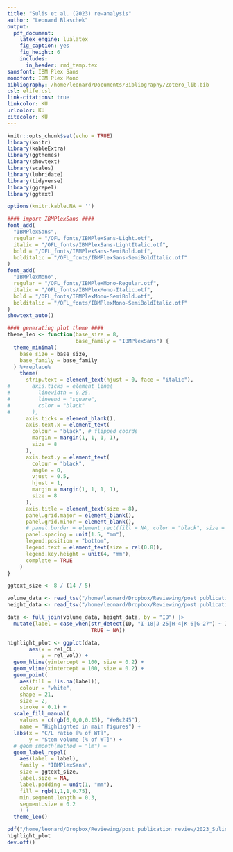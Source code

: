 ```yaml
---
title: "Sulis et al. (2023) re-analysis"
author: "Leonard Blaschek"
output: 
  pdf_document:
    latex_engine: lualatex
    fig_caption: yes
    fig_height: 6
    includes:
      in_header: rmd_temp.tex
sansfont: IBM Plex Sans
monofont: IBM Plex Mono
bibliography: /home/leonard/Documents/Bibliography/Zotero_lib.bib
csl: elife.csl
link-citations: true
linkcolor: KU
urlcolor: KU
citecolor: KU
---
```


```r
knitr::opts_chunk$set(echo = TRUE)
library(knitr)
library(kableExtra)
library(ggthemes)
library(showtext)
library(scales)
library(lubridate)
library(tidyverse)
library(ggrepel)
library(ggtext)

options(knitr.kable.NA = '')

#### import IBMPlexSans ####
font_add(
  "IBMPlexSans",
  regular = "/OFL_fonts/IBMPlexSans-Light.otf",
  italic = "/OFL_fonts/IBMPlexSans-LightItalic.otf",
  bold = "/OFL_fonts/IBMPlexSans-SemiBold.otf",
  bolditalic = "/OFL_fonts/IBMPlexSans-SemiBoldItalic.otf"
)
font_add(
  "IBMPlexMono",
  regular = "/OFL_fonts/IBMPlexMono-Regular.otf",
  italic = "/OFL_fonts/IBMPlexMono-Italic.otf",
  bold = "/OFL_fonts/IBMPlexMono-SemiBold.otf",
  bolditalic = "/OFL_fonts/IBMPlexMono-SemiBoldItalic.otf"
)
showtext_auto()

#### generating plot theme ####
theme_leo <- function(base_size = 8,
                      base_family = "IBMPlexSans") {
  theme_minimal(
    base_size = base_size,
    base_family = base_family
  ) %+replace%
    theme(
      strip.text = element_text(hjust = 0, face = "italic"),
#       axis.ticks = element_line(
#         linewidth = 0.25,
#         lineend = "square",
#         color = "black"
#       ),
      axis.ticks = element_blank(),
      axis.text.x = element_text(
        colour = "black", # flipped coords
        margin = margin(1, 1, 1, 1),
        size = 8
      ),
      axis.text.y = element_text(
        colour = "black",
        angle = 0,
        vjust = 0.5,
        hjust = 1,
        margin = margin(1, 1, 1, 1),
        size = 8
      ),
      axis.title = element_text(size = 8),
      panel.grid.major = element_blank(),
      panel.grid.minor = element_blank(),
      # panel.border = element_rect(fill = NA, color = "black", size = 0.25),
      panel.spacing = unit(1.5, "mm"),
      legend.position = "bottom",
      legend.text = element_text(size = rel(0.8)),
      legend.key.height = unit(4, "mm"),
      complete = TRUE
    )
}

ggtext_size <- 8 / (14 / 5)
```

```r
volume_data <- read_tsv("/home/leonard/Dropbox/Reviewing/post publication review/2023_Sulis/volume.tsv")
height_data <- read_tsv("/home/leonard/Dropbox/Reviewing/post publication review/2023_Sulis/lignin.tsv")

data <- full_join(volume_data, height_data, by = "ID") |> 
  mutate(label = case_when(str_detect(ID, "I-18|J-25|H-4|K-6|G-27") ~ ID,
                           TRUE ~ NA))
```

```r
highlight_plot <- ggplot(data,
       aes(x = rel_CL,
           y = rel_vol)) +
  geom_hline(yintercept = 100, size = 0.2) +
  geom_vline(xintercept = 100, size = 0.2) +
  geom_point(
    aes(fill = !is.na(label)),
    colour = "white",
    shape = 21,
    size = 2,
    stroke = 0.1) +
  scale_fill_manual(
    values = c(rgb(0,0,0,0.15), "#e8c245"),
    name = "Highlighted in main figures") +
  labs(x = "C/L ratio [% of WT]",
       y = "Stem volume [% of WT]") +
  # geom_smooth(method = "lm") +
  geom_label_repel(
    aes(label = label),
    family = "IBMPlexSans",
    size = ggtext_size,
    label.size = NA,
    label.padding = unit(1, "mm"),
    fill = rgb(1,1,1,0.75),
    min.segment.length = 0.3,
    segment.size = 0.2
    ) +
  theme_leo()

pdf("/home/leonard/Dropbox/Reviewing/post publication review/2023_Sulis/sulis_plot.pdf", height = 3, width = 4)
highlight_plot
dev.off()
```


